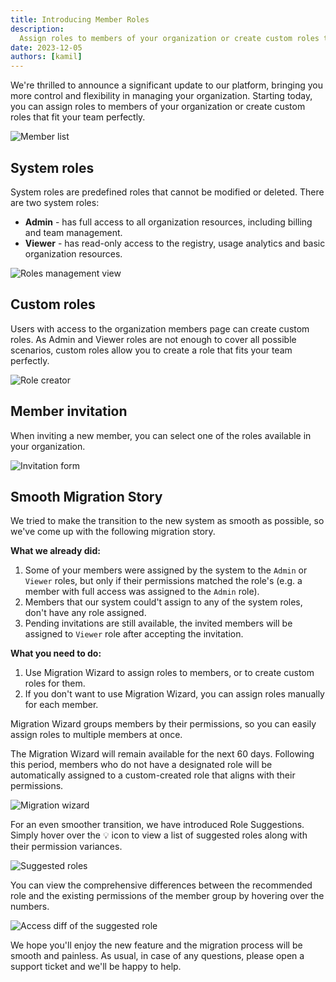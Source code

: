 ```yaml
---
title: Introducing Member Roles
description:
  Assign roles to members of your organization or create custom roles that fit your team perfectly
date: 2023-12-05
authors: [kamil]
---
```



We're thrilled to announce a significant update to our platform, bringing you more control and
flexibility in managing your organization. Starting today, you can assign roles to members of your
organization or create custom roles that fit your team perfectly.

![Member list](/changelog/2023-12-05-member-roles/org-members.png)

## System roles

System roles are predefined roles that cannot be modified or deleted. There are two system roles:

- **Admin** - has full access to all organization resources, including billing and team management.
- **Viewer** - has read-only access to the registry, usage analytics and basic organization
  resources.

![Roles management view](/changelog/2023-12-05-member-roles/org-roles.png)

## Custom roles

Users with access to the organization members page can create custom roles. As Admin and Viewer
roles are not enough to cover all possible scenarios, custom roles allow you to create a role that
fits your team perfectly.

![Role creator](/changelog/2023-12-05-member-roles/org-custom-role.png)

## Member invitation

When inviting a new member, you can select one of the roles available in your organization.

![Invitation form](/changelog/2023-12-05-member-roles/org-invite-member.png)

## Smooth Migration Story

We tried to make the transition to the new system as smooth as possible, so we've come up with the
following migration story.

**What we already did:**

1. Some of your members were assigned by the system to the `Admin` or `Viewer` roles, but only if
   their permissions matched the role's (e.g. a member with full access was assigned to the `Admin`
   role).
2. Members that our system could't assign to any of the system roles, don't have any role assigned.
3. Pending invitations are still available, the invited members will be assigned to `Viewer` role
   after accepting the invitation.

**What you need to do:**

1. Use Migration Wizard to assign roles to members, or to create custom roles for them.
2. If you don't want to use Migration Wizard, you can assign roles manually for each member.

Migration Wizard groups members by their permissions, so you can easily assign roles to multiple
members at once.

<Callout type="warning">
  The Migration Wizard will remain available for the next 60 days. Following this period, members
  who do not have a designated role will be automatically assigned to a custom-created role that
  aligns with their permissions.
</Callout>

![Migration wizard](/changelog/2023-12-05-member-roles/migration-wizard.png)

For an even smoother transition, we have introduced Role Suggestions. Simply hover over the 💡 icon
to view a list of suggested roles along with their permission variances.

![Suggested roles](/changelog/2023-12-05-member-roles/migration-role-hint.png)

You can view the comprehensive differences between the recommended role and the existing permissions
of the member group by hovering over the numbers.

![Access diff of the suggested role](/changelog/2023-12-05-member-roles/migration-role-hint-details.png)

We hope you'll enjoy the new feature and the migration process will be smooth and painless. As
usual, in case of any questions, please open a support ticket and we'll be happy to help.
